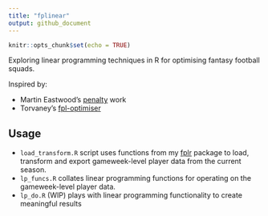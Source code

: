 ```yaml
---
title: "fplinear"
output: github_document
---
```


```r
knitr::opts_chunk$set(echo = TRUE)
```

Exploring linear programming techniques in R for optimising fantasy football squads.

Inspired by:

- Martin Eastwood's [penalty](https://github.com/martineastwood/penalty/tree/master/fantasy_football_optimiser) work
- Torvaney's [fpl-optimiser](https://github.com/Torvaney/fpl-optimiser)

## Usage

- `load_transform.R` script uses functions from my [fplr](https://github.com/ewenme/fplR) package to load, transform and export gameweek-level player data from the current season.
- `lp_funcs.R` collates linear programming functions for operating on the gameweek-level player data. 
- `lp_do.R` (WIP) plays with linear programming functionality to create meaningful results


